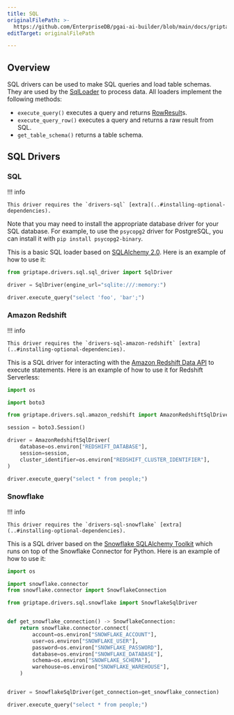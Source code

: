```yaml
---
title: SQL
originalFilePath: >-
  https://github.com/EnterpriseDB/pgai-ai-builder/blob/main/docs/griptape-framework/drivers/sql-drivers.md
editTarget: originalFilePath

---
```


## Overview

SQL drivers can be used to make SQL queries and load table schemas. They are used by the [SqlLoader](../reference/loaders/sql_loader.mdx) to process data. All loaders implement the following methods:

-   `execute_query()` executes a query and returns [RowResult](../reference/drivers/sql/base_sql_driver.mdx#griptape.drivers.sql.base_sql_driver.BaseSqlDriver.RowResult)s.
-   `execute_query_row()` executes a query and returns a raw result from SQL.
-   `get_table_schema()` returns a table schema.

## SQL Drivers

### SQL

!!! info

    This driver requires the `drivers-sql` [extra](..#installing-optional-dependencies).

Note that you may need to install the appropriate database driver for your SQL database.
For example, to use the `psycopg2` driver for PostgreSQL, you can install it with `pip install psycopg2-binary`.

This is a basic SQL loader based on [SQLAlchemy 2.0](https://docs.sqlalchemy.org/en/20/). Here is an example of how to use it:

```python
from griptape.drivers.sql.sql_driver import SqlDriver

driver = SqlDriver(engine_url="sqlite:///:memory:")

driver.execute_query("select 'foo', 'bar';")

```

### Amazon Redshift

!!! info

    This driver requires the `drivers-sql-amazon-redshift` [extra](..#installing-optional-dependencies).

This is a SQL driver for interacting with the [Amazon Redshift Data API](https://docs.aws.amazon.com/redshift-data/latest/APIReference/Welcome.html)
to execute statements. Here is an example of how to use it for Redshift Serverless:

```python
import os

import boto3

from griptape.drivers.sql.amazon_redshift import AmazonRedshiftSqlDriver

session = boto3.Session()

driver = AmazonRedshiftSqlDriver(
    database=os.environ["REDSHIFT_DATABASE"],
    session=session,
    cluster_identifier=os.environ["REDSHIFT_CLUSTER_IDENTIFIER"],
)

driver.execute_query("select * from people;")

```

### Snowflake

!!! info

    This driver requires the `drivers-sql-snowflake` [extra](..#installing-optional-dependencies).

This is a SQL driver based on the [Snowflake SQLAlchemy Toolkit](https://docs.snowflake.com/en/developer-guide/python-connector/sqlalchemy) which runs on top of the Snowflake Connector for Python. Here is an example of how to use it:

```python
import os

import snowflake.connector
from snowflake.connector import SnowflakeConnection

from griptape.drivers.sql.snowflake import SnowflakeSqlDriver


def get_snowflake_connection() -> SnowflakeConnection:
    return snowflake.connector.connect(
        account=os.environ["SNOWFLAKE_ACCOUNT"],
        user=os.environ["SNOWFLAKE_USER"],
        password=os.environ["SNOWFLAKE_PASSWORD"],
        database=os.environ["SNOWFLAKE_DATABASE"],
        schema=os.environ["SNOWFLAKE_SCHEMA"],
        warehouse=os.environ["SNOWFLAKE_WAREHOUSE"],
    )


driver = SnowflakeSqlDriver(get_connection=get_snowflake_connection)

driver.execute_query("select * from people;")

```
